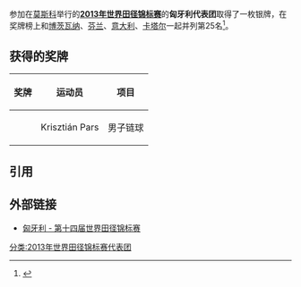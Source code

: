 参加在{{RUS}}[[莫斯科|莫斯科]]举行的'''[[2013年世界田径锦标赛|2013年世界田径锦标赛]]'''的'''匈牙利代表团'''取得了一枚银牌，在奖牌榜上和[[2013年世界田径锦标赛博茨瓦纳代表团|博茨瓦纳]]、[[2013年世界田径锦标赛芬兰代表团|芬兰]]、[[2013年世界田径锦标赛意大利代表团|意大利]]、[[2013年世界田径锦标赛卡塔尔代表团|卡塔尔]]一起并列第25名<ref>{{cite web |url=http://www.iaaf.org/competitions/iaaf-world-championships/14th-iaaf-world-championships-4873/medaltable |title=2013年世界田径锦标赛奖牌榜 |publisher=国际田联 |accessdate=2013-08-18 |archive-date=2018-01-08 |archive-url=https://web.archive.org/web/20180108063912/https://www.iaaf.org/competitions/iaaf-world-championships/14th-iaaf-world-championships-4873/medaltable |dead-url=no }}{{en}}</ref>。

== 获得的奖牌 ==
{| class="wikitable" style="font-size:90%" width=60%
|-
! 奖牌
! 运动员
! 项目
|-
| {{silver medal}} || Krisztián Pars || 男子链球
|}

== 引用 ==
{{reflist}}

== 外部链接 ==
*[http://www.iaaf.org/competitions/iaaf-world-championships/14th-iaaf-world-championships-4873/country/hungary 匈牙利 - 第十四届世界田径锦标赛]{{Wayback|url=http://www.iaaf.org/competitions/iaaf-world-championships/14th-iaaf-world-championships-4873/country/hungary |date=20190214092547 }}{{en}}

[[分类:2013年世界田径锦标赛代表团|分类:2013年世界田径锦标赛代表团]]
